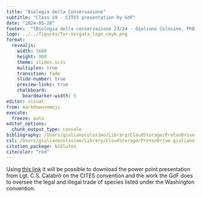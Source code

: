 ```yaml
---
title: "Biologia della Conservazione"
subtitle: "Class 19 - CITES presentation by GdF"
date: "2024-05-28"
footer:  "[Biologia della conservazione 23/24 - Giuliano Colosimo, PhD](https://giulianocolosimo.github.io/biologia_della_conservazione_23_24/)"
logo: ../../figures/Tor-Vergata_logo_cmyk.png
format: 
  revealjs:
    width: 1600
    height: 900 
    theme: slides.scss
    multiplex: true
    transition: fade
    slide-number: true
    preview-links: true
    chalkboard: 
      boardmarker-width: 5
editor: visual
from: markdown+emoji
execute:
  freeze: auto
editor_options: 
  chunk_output_type: console
bibliography: /Users/giulianocolosimo/Library/CloudStorage/ProtonDrive-giuliano.colosimo@protonmail.com/manuscripts/literature/bibtex/comprehensive_database.bib
csl: /Users/giulianocolosimo/Library/CloudStorage/ProtonDrive-giuliano.colosimo@protonmail.com/manuscripts/literature/bibtex/apa_5th_edition.csl
citation_package: biblatex
citecolor: "red"
---
```


Using [this link](https://drive.proton.me/urls/P5SHN921XM#kFEWacgmYZ67) it will be possible to download the power point presentation from Lgt. C.S. Calabrò on the CITES convention and the work the GdF does to oversee the legal and illegal trade of species listed under the Washington convention.